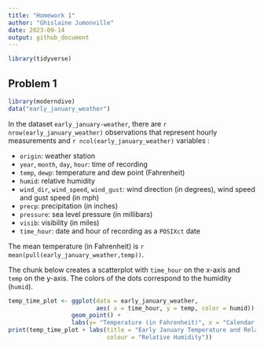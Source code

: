 ```yaml
---
title: "Homework 1"
author: "Ghislaine Jumonville"
date: 2023-09-14
output: github_document
---
```


```r
library(tidyverse)
```

## Problem 1

```r
library(moderndive)
data("early_january_weather")
```

In the dataset `early_january-weather`, there are `r nrow(early_january_weather)` observations that represent hourly measurements and `r ncol(early_january_weather)` variables : 

* `origin`: weather station
* `year`, `month`, `day`, `hour`: time of recording 
* `temp`, `dewp`: temperature and dew point (Fahrenheit)
* `humid`: relative humidity
* `wind_dir`, `wind_speed`, `wind_gust`: wind direction (in degrees), wind speed and gust speed (in mph)
* `precp`: precipitation (in inches)
* `pressure`: sea level pressure (in millibars)
* `visib`: visibility (in miles)
* `time_hour`: date and hour of recording as a `POSIXct` date

The mean temperature (in Fahrenheit) is `r mean(pull(early_january_weather,temp))`.

The chunk below creates a scatterplot with `time_hour` on the x-axis and `temp` on the y-axis. The colors of the dots correspond to the humidity (`humid`).
```r
temp_time_plot <- ggplot(data = early_january_weather, 
                         aes( x = time_hour, y = temp, color = humid)) + 
                  geom_point() +
                  labs(y= "Temperature (in Fahrenheit)", x = "Calendar Date")
print(temp_time_plot + labs(title = "Early January Temperature and Relative Humidity",
                            colour = "Relative Humidity"))
```



